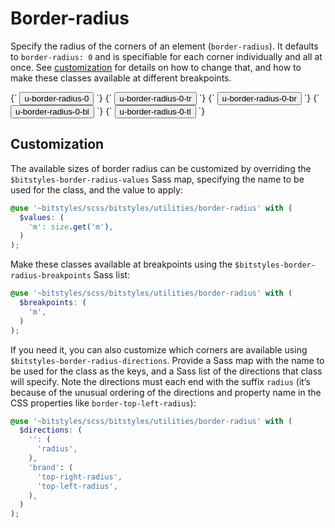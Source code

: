 
<Meta title="Utilities/border-radius" />

# Border-radius

Specify the radius of the corners of an element (`border-radius`). It defaults to `border-radius: 0` and is specifiable for each corner individually and all at once. See [customization](#customization) for details on how to change that, and how to make these classes available at different breakpoints.

<Canvas>
  <Story name="u-border-radius-0">
    {`
      <button class="a-button u-border-radius-0">u-border-radius-0</button>
    `}
  </Story>
  <Story name="u-border-radius-0-tr">
    {`
      <button class="a-button u-border-radius-0-tr">u-border-radius-0-tr</button>
    `}
  </Story>
  <Story name="u-border-radius-0-br">
    {`
      <button class="a-button u-border-radius-0-br">u-border-radius-0-br</button>
    `}
  </Story>
  <Story name="u-border-radius-0-bl">
    {`
      <button class="a-button u-border-radius-0-bl">u-border-radius-0-bl</button>
    `}
  </Story>
  <Story name="u-border-radius-0-tl">
    {`
      <button class="a-button u-border-radius-0-tl">u-border-radius-0-tl</button>
    `}
  </Story>
</Canvas>

## Customization

The available sizes of border radius can be customized by overriding the `$bitstyles-border-radius-values` Sass map, specifying the name to be used for the class, and the value to apply:

```scss
@use '~bitstyles/scss/bitstyles/utilities/border-radius' with (
  $values: (
    'm': size.get('m'),
  )
);
```

Make these classes available at breakpoints using the `$bitstyles-border-radius-breakpoints` Sass list:

```scss
@use '~bitstyles/scss/bitstyles/utilities/border-radius' with (
  $breakpoints: (
    'm',
  )
);
```

If you need it, you can also customize which corners are available using `$bitstyles-border-radius-directions`. Provide a Sass map with the name to be used for the class as the keys, and a Sass list of the directions that class will specify. Note the directions must each end with the suffix `radius` (it’s because of the unusual ordering of the directions and property name in the CSS properties like `border-top-left-radius`):

```scss
@use '~bitstyles/scss/bitstyles/utilities/border-radius' with (
  $directions: (
    '': (
      'radius',
    ),
    'brand': (
      'top-right-radius',
      'top-left-radius',
    ),
  )
);
```
